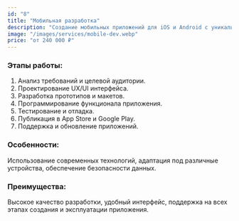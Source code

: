 ```yaml
---
id: "8"
title: "Мобильная разработка"
description: "Создание мобильных приложений для iOS и Android с уникальным дизайном и функционалом. Разработка под ключ с учетом всех требований вашего бизнеса. Цены от 240 000 ₽."
image: "/images/services/mobile-dev.webp"
price: "от 240 000 ₽"
---
```


### Этапы работы:

1. Анализ требований и целевой аудитории.
2. Проектирование UX/UI интерфейса.
3. Разработка прототипов и макетов.
4. Программирование функционала приложения.
5. Тестирование и отладка.
6. Публикация в App Store и Google Play.
7. Поддержка и обновление приложений.

### Особенности:

Использование современных технологий, адаптация под различные устройства, обеспечение безопасности данных.

### Преимущества:

Высокое качество разработки, удобный интерфейс, поддержка на всех этапах создания и эксплуатации приложения.
